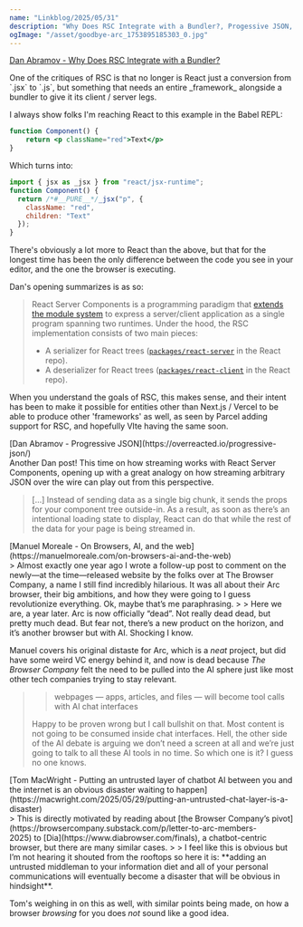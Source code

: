 ```yaml
---
name: "Linkblog/2025/05/31"
description: "Why Does RSC Integrate with a Bundler?, Progessive JSON, On Browsers, AI, and the web, untrusted layer of chatbot AI between you and the internet is an obvious disaster."
ogImage: "/asset/goodbye-arc_1753895185303_0.jpg"
---
```


[Dan Abramov - Why Does RSC Integrate with a Bundler?](https://overreacted.io/why-does-rsc-integrate-with-a-bundler/)

<div class="ml-[2rem] mb-8">
One of the critiques of RSC is that no longer is React just a conversion from `.jsx` to `.js`, but something that needs an entire _framework_ alongside a bundler to give it its client / server legs.

I always show folks I'm reaching React to this example in the Babel REPL:

```jsx
function Component() {
    return <p className="red">Text</p>
}
```

Which turns into:

```js
import { jsx as _jsx } from "react/jsx-runtime";
function Component() {
  return /*#__PURE__*/_jsx("p", {
    className: "red",
    children: "Text"
  });
}
```

There's obviously a lot more to React than the above, but that for the longest time has been the only difference between the code you see in your editor, and the one the browser is executing.

Dan's opening summarizes is as so:

> React Server Components is a programming paradigm that [extends the module system](https://overreacted.io/what-does-use-client-do/) to express a server/client application as a single program spanning two runtimes. Under the hood, the RSC implementation consists of two main pieces:
>
> - A serializer for React trees ([`packages/react-server`](https://github.com/facebook/react/tree/main/packages/react-server) in the React repo).
> - A deserializer for React trees ([`packages/react-client`](https://github.com/facebook/react/tree/main/packages/react-client) in the React repo).

When you understand the goals of RSC, this makes sense, and their intent has been to make it possible for entities other than Next.js / Vercel to be able to produce other 'frameworks' as well, as seen by Parcel adding support for RSC, and hopefully VIte having the same soon.

</div>
[Dan Abramov - Progressive JSON](https://overreacted.io/progressive-json/)

<div class="ml-[2rem] mb-8">
Another Dan post! This time on how streaming works with React Server Components, opening up with a great analogy on how streaming arbitrary JSON over the wire can play out from this perspective.

> [...] Instead of sending data as a single big chunk, it sends the props for your component tree outside-in. As a result, as soon as there’s an intentional loading state to display, React can do that while the rest of the data for your page is being streamed in.

</div>
[Manuel Moreale - On Browsers, AI, and the web](https://manuelmoreale.com/on-browsers-ai-and-the-web)

<div class="ml-[2rem] mb-8">
> Almost exactly one year ago I wrote a follow-up post to comment on the newly—at the time—released website by the folks over at The Browser Company, a name I still find incredibly hilarious. It was all about their Arc browser, their big ambitions, and how they were going to I guess revolutionize everything. Ok, maybe that’s me paraphrasing.
>
> Here we are, a year later. Arc is now officially “dead”. Not really dead dead, but pretty much dead. But fear not, there’s a new product on the horizon, and it’s another browser but with AI. Shocking I know.

Manuel covers his original distaste for Arc, which is a _neat_ project, but did have some weird VC energy behind it, and now is dead because _The Browser Company_ felt the need to be pulled into the AI sphere just like most other tech companies trying to stay relevant.

> > webpages — apps, articles, and files — will become tool calls with AI chat interfaces
>
> Happy to be proven wrong but I call bullshit on that. Most content is not going to be consumed inside chat interfaces. Hell, the other side of the AI debate is arguing we don’t need a screen at all and we’re just going to talk to all these AI tools in no time. So which one is it? I guess no one knows.

</div>
[Tom MacWright - Putting an untrusted layer of chatbot AI between you and the internet is an obvious disaster waiting to happen](https://macwright.com/2025/05/29/putting-an-untrusted-chat-layer-is-a-disaster)

<div class="ml-[2rem] mb-8">
> This is directly motivated by reading about [the Browser Company’s pivot](https://browsercompany.substack.com/p/letter-to-arc-members-2025) to [Dia](https://www.diabrowser.com/finals), a chatbot-centric browser, but there are many similar cases.
>
> I feel like this is obvious but I’m not hearing it shouted from the rooftops so here it is: **adding an untrusted middleman to your information diet and all of your personal communications will eventually become a disaster that will be obvious in hindsight**.

Tom's weighing in on this as well, with similar points being made, on how a browser _browsing_ for you does _not_ sound like a good idea.

</div>
